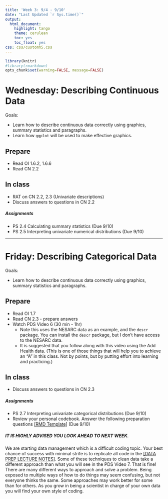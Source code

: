 ```yaml
---
title: 'Week 3: 9/4 - 9/10'
date: "Last Updated `r Sys.time()`"
output:
  html_document:
    highlight: tango
    theme: cerulean
    toc: yes
    toc_float: yes
css: css/customh5.css
---
```


```r
library(knitr)
#library(rmarkdown)
opts_chunk$set(warning=FALSE, message=FALSE) 
```

# Wednesday: Describing Continuous Data
Goals: 

* Learn how to describe continuous data correctly using graphics, summary statistics and paragraphs. 
* Learn how `ggplot` will be used to make effective graphics. 

## Prepare
* Read OI 1.6.2, 1.6.6
* Read CN 2.2

## In class
* RAT on CN 2.2, 2.3 (Univariate descriptions)
* Discuss answers to questions in CN 2.2

##### Assignments
* PS 2.4 Calculating summary statistics (Due 9/10)
* PS 2.5 Interpreting univariate numerical distributions (Due 9/10)

----

# Friday: Describing Categorical Data
Goals: 

* Learn how to describe continuous data correctly using graphics, summary statistics and paragraphs. 


## Prepare
* Read OI 1.7
* Read CN 2.3 - prepare answers
* Watch PDS Video 6 (30 min - 1hr)
    - Note this uses the NESARC data as an example, and the `descr` package. You can install the `descr` package, but I don't have access to the NESARC data.
    - It is suggested that you follow along with this video using the Add Health data. (This is one of those things that will help you to achieve an "A" in this class. Not by points, but by putting effort into learning and practicing.)

## In class
* Discuss answers to questions in CN 2.3


##### Assignments
* PS 2.7 Interpreting univariate categorical distributions (Due 9/10)
* Review your personal codebook. Answer the following preparation questions [[RMD Template]](hw/Prep_for_DM.Rmd) (Due 9/10)

##### IT IS HIGHLY ADVISED YOU LOOK AHEAD TO NEXT WEEK. 
We are starting data management which is a difficult coding topic. 
Your best chance of success with minimal strife is to replicate all code in the 
[[DATA PREP LECTURE NOTES]](https://norcalbiostat.github.io/MATH615/docs/lec02_data_prep.html). 
Some of these techniques to clean data take a different approach than what you will see in the PDS Video 7. That is fine!
There are many different ways to approach and solve a problem. Being exposed to multiple ways of how to do things may seem confusing, but not everyone thinks the same. Some approaches may work better for some than for others. As you grow in being a scientist in charge of your own data you will find your own style of coding. 



